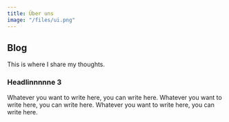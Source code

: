 ```yaml
---
title: Über uns
image: "/files/ui.png"
---
```

## Blog
This is where I share my thoughts.

### Headlinnnnne 3
Whatever you want to write here, you can write here. Whatever you want to write here, you can write here. Whatever you want to write here, you can write here.